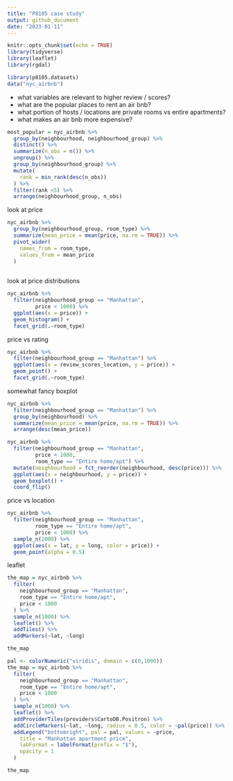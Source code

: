 ```yaml
---
title: "P8105 case study"
output: github_document
date: "2023-01-11"
---
```


```r
knitr::opts_chunk$set(echo = TRUE)
library(tidyverse)
library(leaflet)
library(rgdal)
```

```r
library(p8105.datasets)
data("nyc_airbnb")

```

* what variables are relevant to higher review / scores?
* what are the popular places to rent an air bnb?
* what portion of hosts / locations are private rooms vs entire apartments?
* what makes an air bnb more expensive?

```r
most_popular = nyc_airbnb %>%
  group_by(neighbourhood, neighbourhood_group) %>%
  distinct() %>%
  summarize(n_obs = n()) %>%
  ungroup() %>%
  group_by(neighbourhood_group) %>%
  mutate(
    rank = min_rank(desc(n_obs))
  ) %>%
  filter(rank <5) %>%
  arrange(neighbourhood_group, n_obs)


```


look at price
```r
nyc_airbnb %>%
  group_by(neighbourhood_group, room_type) %>%
  summarize(mean_price = mean(price, na.rm = TRUE)) %>%
  pivot_wider(
    names_from = room_type,
    values_from = mean_price
  )
  

```



look at price distributions
```r
nyc_airbnb %>%
  filter(neighbourhood_group == "Manhattan",
         price < 1000) %>%
  ggplot(aes(x = price)) +
  geom_histogram() +
  facet_grid(.~room_type)

```


price vs rating

```r
nyc_airbnb %>%
  filter(neighbourhood_group == "Manhattan") %>%
  ggplot(aes(x = review_scores_location, y = price)) +
  geom_point() +
  facet_grid(.~room_type)

```



somewhat fancy boxplot
```r
nyc_airbnb %>% 
  filter(neighbourhood_group == "Manhattan") %>%
  group_by(neighbourhood) %>%
  summarize(mean_price = mean(price, na.rm = TRUE)) %>%
  arrange(desc(mean_price))

```



```r
nyc_airbnb %>%
  filter(neighbourhood_group == "Manhattan",
         price < 1000,
         room_type == "Entire home/apt") %>%
  mutate(neighbourhood = fct_reorder(neighbourhood, desc(price))) %>%
  ggplot(aes(x = neighbourhood, y = price)) +
  geom_boxplot() +
  coord_flip()

```



price vs location

```r
nyc_airbnb %>%
  filter(neighbourhood_group == "Manhattan",
         room_type == "Entire home/apt",
         price < 1000) %>%
  sample_n(2000) %>%
  ggplot(aes(x = lat, y = long, color = price)) +
  geom_point(alpha = 0.5)

```



leaflet
```r
the_map = nyc_airbnb %>%
  filter(
    neighbourhood_group == "Manhattan",
    room_type == "Entire home/apt",
    price < 1000
  ) %>%
  sample_n(1000) %>%
  leaflet() %>%
  addTiles() %>%
  addMarkers(~lat, ~long)

the_map

```




```r
pal <- colorNumeric("viridis", domain = c(0,1000))
the_map = nyc_airbnb %>%
  filter(
    neighbourhood_group == "Manhattan",
    room_type == "Entire home/apt",
    price < 1000
  ) %>%
  sample_n(1000) %>%
  leaflet() %>%
  addProviderTiles(providers$CartoDB.Positron) %>%
  addCircleMarkers(~lat, ~long, radius = 0.5, color = ~pal(price)) %>%
  addLegend("bottomright", pal = pal, values = ~price,
    title = "Manhattan apartment price",
    labFormat = labelFormat(prefix = "$"),
    opacity = 1
  )

the_map

```



